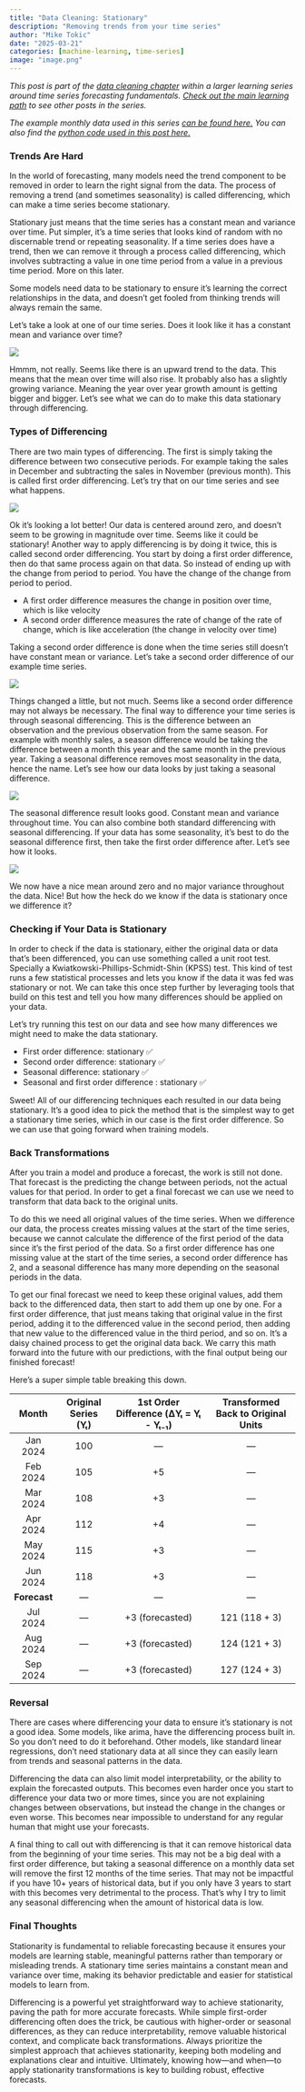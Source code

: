 ```yaml
---
title: "Data Cleaning: Stationary"
description: "Removing trends from your time series"
author: "Mike Tokic"
date: "2025-03-21"
categories: [machine-learning, time-series]
image: "image.png"
---
```


*This post is part of the [data cleaning chapter](https://mftokic.github.io/posts/2025-02-03-ts-fundamentals-data-cleaning) within a larger learning series around time series forecasting fundamentals. [Check out the main learning path](https://mftokic.github.io/posts/2024-09-25-ts-fundamentals/) to see other posts in the series.* 

*The example monthly data used in this series [can be found here.](https://github.com/mftokic/mftokic.github.io/blob/main/posts/2024-10-02-ts-fundamentals-whats-a-time-series/example_ts_data.csv) You can also find the [python code used in this post here.](https://github.com/mftokic/mftokic.github.io/blob/main/notebooks/2025-03-21-ts-fundamentals-data-stationary.ipynb)*

### Trends Are Hard 

In the world of forecasting, many models need the trend component to be removed in order to learn the right signal from the data. The process of removing a trend (and sometimes seasonality) is called differencing, which can make a time series become stationary. 

Stationary just means that the time series has a constant mean and variance over time. Put simpler, it's a time series that looks kind of random with no discernable trend or repeating seasonality. If a time series does have a trend, then we can remove it through a process called differencing, which involves subtracting a value in one time period from a value in a previous time period. More on this later. 

Some models need data to be stationary to ensure it's learning the correct relationships in the data, and doesn't get fooled from thinking trends will always remain the same. 

Let's take a look at one of our time series. Does it look like it has a constant mean and variance over time? 

![](./chart1.png)

Hmmm, not really. Seems like there is an upward trend to the data. This means that the mean over time will also rise. It probably also has a slightly growing variance. Meaning the year over year growth amount is getting bigger and bigger. Let's see what we can do to make this data stationary through differencing. 

### Types of Differencing

There are two main types of differencing. The first is simply taking the difference between two consecutive periods. For example taking the sales in December and subtracting the sales in November (previous month). This is called first order differencing. Let's try that on our time series and see what happens. 

![](./chart2.png)

Ok it's looking a lot better! Our data is centered around zero, and doesn't seem to be growing in magnitude over time. Seems like it could be stationary! Another way to apply differencing is by doing it twice, this is called second order differencing. You start by doing a first order difference, then do that same process again on that data. So instead of ending up with the change from period to period. You have the change of the change from period to period. 

- A first order difference measures the change in position over time, which is like velocity 
- A second order difference measures the rate of change of the rate of change, which is like acceleration (the change in velocity over time)

Taking a second order difference is done when the time series still doesn't have constant mean or variance. Let's take a second order difference of our example time series. 

![](./chart3.png)

Things changed a little, but not much. Seems like a second order difference may not always be necessary. The final way to difference your time series is through seasonal differencing. This is the difference between an observation and the previous observation from the same season. For example with monthly sales, a season difference would be taking the difference between a month this year and the same month in the previous year. Taking a seasonal difference removes most seasonality in the data, hence the name. Let's see how our data looks by just taking a seasonal difference. 

![](./chart4.png)

The seasonal difference result looks good. Constant mean and variance throughout time. You can also combine both standard differencing with seasonal differencing. If your data has some seasonality, it's best to do the seasonal difference first, then take the first order difference after. Let's see how it looks. 

![](./chart5.png)

We now have a nice mean around zero and no major variance throughout the data. Nice! But how the heck do we know if the data is stationary once we difference it? 

### Checking if Your Data is Stationary

In order to check if the data is stationary, either the original data or data that's been differenced, you can use something called a unit root test. Specially a Kwiatkowski-Phillips-Schmidt-Shin (KPSS) test. This kind of test runs a few statistical processes and lets you know if the data it was fed was stationary or not. We can take this once step further by leveraging tools that build on this test and tell you how many differences should be applied on your data. 

Let's try running this test on our data and see how many differences we might need to make the data stationary. 

- First order difference: stationary ✅
- Second order difference: stationary ✅
- Seasonal difference: stationary ✅
- Seasonal and first order difference : stationary ✅

Sweet! All of our differencing techniques each resulted in our data being stationary. It's a good idea to pick the method that is the simplest way to get a stationary time series, which in our case is the first order difference. So we can use that going forward when training models. 

### Back Transformations

After you train a model and produce a forecast, the work is still not done. That forecast is the predicting the change between periods, not the actual values for that period. In order to get a final forecast we can use we need to transform that data back to the original units. 

To do this we need all original values of the time series. When we difference our data, the process creates missing values at the start of the time series, because we cannot calculate the difference of the first period of the data since it's the first period of the data. So a first order difference has one missing value at the start of the time series, a second order difference has 2, and a seasonal difference has many more depending on the seasonal periods in the data. 

To get our final forecast we need to keep these original values, add them back to the differenced data, then start to add them up one by one. For a first order difference, that just means taking that original value in the first period, adding it to the differenced value in the second period, then adding that new value to the differenced value in the third period, and so on. It's a daisy chained process to get the original data back. We carry this math forward into the future with our predictions, with the final output being our finished forecast! 

Here's a super simple table breaking this down. 

|    Month     | Original Series (Yₜ) | 1st Order Difference (ΔYₜ = Yₜ - Yₜ₋₁) | Transformed Back to Original Units |
|:------------:|:--------------------:|:--------------------------------------:|:----------------------------------:|
|   Jan 2024   |         100          |                   —                    |                 —                  |
|   Feb 2024   |         105          |                  +5                    |                 —                  |
|   Mar 2024   |         108          |                  +3                    |                 —                  |
|   Apr 2024   |         112          |                  +4                    |                 —                  |
|   May 2024   |         115          |                  +3                    |                 —                  |
|   Jun 2024   |         118          |                  +3                    |                 —                  |
| **Forecast** |          —           |                   —                    |                 —                  |
|   Jul 2024   |          —           |             +3 (forecasted)            |            121 (118 + 3)           |
|   Aug 2024   |          —           |             +3 (forecasted)            |            124 (121 + 3)           |
|   Sep 2024   |          —           |             +3 (forecasted)            |            127 (124 + 3)           |

### Reversal 

There are cases where differencing your data to ensure it's stationary is not a good idea. Some models, like arima, have the differencing process built in. So you don't need to do it beforehand. Other models, like standard linear regressions, don't need stationary data at all since they can easily learn from trends and seasonal patterns in the data. 

Differencing the data can also limit model interpretability, or the ability to explain the forecasted outputs. This becomes even harder once you start to difference your data two or more times, since you are not explaining changes between observations, but instead the change in the changes or even worse. This becomes near impossible to understand for any regular human that might use your forecasts. 

A final thing to call out with differencing is that it can remove historical data from the beginning of your time series. This may not be a big deal with a first order difference, but taking a seasonal difference on a monthly data set will remove the first 12 months of the time series. That may not be impactful if you have 10+ years of historical data, but if you only have 3 years to start with this becomes very detrimental to the process. That's why I try to limit any seasonal differencing when the amount of historical data is low. 

### Final Thoughts

Stationarity is fundamental to reliable forecasting because it ensures your models are learning stable, meaningful patterns rather than temporary or misleading trends. A stationary time series maintains a constant mean and variance over time, making its behavior predictable and easier for statistical models to learn from. 

Differencing is a powerful yet straightforward way to achieve stationarity, paving the path for more accurate forecasts. While simple first-order differencing often does the trick, be cautious with higher-order or seasonal differences, as they can reduce interpretability, remove valuable historical context, and complicate back transformations. Always prioritize the simplest approach that achieves stationarity, keeping both modeling and explanations clear and intuitive. Ultimately, knowing how—and when—to apply stationarity transformations is key to building robust, effective forecasts.